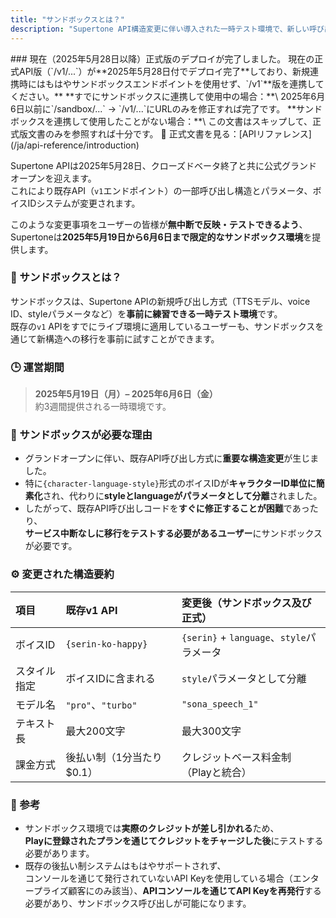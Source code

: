 ```yaml
---
title: "サンドボックスとは？"
description: "Supertone API構造変更に伴い導入された一時テスト環境で、新しい呼び出し方式を事前点検できます。"
---
```

<Warning>
  ### 現在（2025年5月28日以降）正式版のデプロイが完了しました。
  現在の正式API版（`/v1/...`）が**2025年5月28日付でデプロイ完了**しており、新規連携時にはもはやサンドボックスエンドポイントを使用せず、`/v1`**版を連携してください。**
  **すでにサンドボックスに連携して使用中の場合：**\
  2025年6月6日以前に`/sandbox/...` → `/v1/...`にURLのみを修正すれば完了です。
  **サンドボックスを連携して使用したことがない場合：**\
  この文書はスキップして、正式版文書のみを参照すれば十分です。
  📄 正式文書を見る：[APIリファレンス](/ja/api-reference/introduction)
</Warning>

Supertone APIは2025年5月28日、クローズドベータ終了と共に公式グランドオープンを迎えます。\
これにより既存API（`v1`エンドポイント）の一部呼び出し構造とパラメータ、ボイスIDシステムが変更されます。

このような変更事項をユーザーの皆様が**無中断で反映・テストできるよう**、\
Supertoneは**2025年5月19日から6月6日まで限定的なサンドボックス環境**を提供します。

### 🔧 サンドボックスとは？
サンドボックスは、Supertone APIの新規呼び出し方式（TTSモデル、voice ID、styleパラメータなど）を**事前に練習できる一時テスト環境**です。\
既存の`v1` APIをすでにライブ環境に適用しているユーザーも、サンドボックスを通じて新構造への移行を事前に試すことができます。

### 🕒 運営期間
> **2025年5月19日（月）– 2025年6月6日（金）**\
> 約3週間提供される一時環境です。

### 🧭 サンドボックスが必要な理由
- グランドオープンに伴い、既存API呼び出し方式に**重要な構造変更**が生じました。
- 特に`{character-language-style}`形式のボイスIDが**キャラクターID単位に簡素化**され、代わりに**styleとlanguageがパラメータとして分離**されました。
- したがって、既存API呼び出しコードを**すぐに修正することが困難**であったり、\
  **サービス中断なしに移行をテストする必要があるユーザー**にサンドボックスが必要です。

### ⚙️ 変更された構造要約
| 項目     | 既存v1 API          | 変更後（サンドボックス及び正式）                     |
| :----- | :----------------- | :------------------------------------ |
| ボイスID | `{serin-ko-happy}` | `{serin}` + `language`、`style`パラメータ |
| スタイル指定 | ボイスIDに含まれる        | `style`パラメータとして分離                      |
| モデル名    | `"pro"`、`"turbo"` | `"sona_speech_1"`                     |
| テキスト長 | 最大200文字            | 最大300文字                               |
| 課金方式  | 後払い制（1分当たり$0.1）     | クレジットベース料金制（Playと統合）                 |

### 📝 参考
- サンドボックス環境では**実際のクレジットが差し引かれる**ため、\
  **Playに登録されたプランを通じてクレジットをチャージした後**にテストする必要があります。
- 既存の後払い制システムはもはやサポートされず、\
  コンソールを通じて発行されていないAPI Keyを使用している場合（エンタープライズ顧客にのみ該当）、**APIコンソールを通じてAPI Keyを再発行**する必要があり、サンドボックス呼び出しが可能になります。
